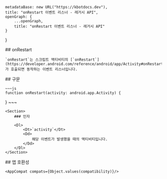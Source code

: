 
    metadataBase: new URL("https://kbotdocs.dev"),
    title: "onRestart 이벤트 리스너 - 레거시 API",
    openGraph: {
        ...openGraph,
        title: "onRestart 이벤트 리스너 - 레거시 API"
    }
}

<Section>
    ## onRestart

    `onRestart`는 스크립트 액티비티의 [`onRestart`](https://developer.android.com/reference/android/app/Activity#onRestart())가 호출되면 동작하는 이벤트 리스너입니다.
</Section>
<Section>
    ## 구문

    ~~~js
    function onRestart(activity: android.app.Activity) {

}
    ~~~

    <Section>
        ### 인자

        <Dl>
            <Dt>`activity`</Dt>
            <Dd>
                해당 이벤트가 발생했을 때의 액티비티입니다.
            </Dd>
        </Dl>
    </Section>
</Section>
<Section>
    ## 앱 호환성

    <AppCompat compats={Object.values(compatibility)}/>
</Section>